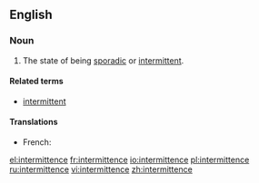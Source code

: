 ==English==

===Noun===
{{en-noun}}

# The state of being [[sporadic]] or [[intermittent]].

====Related terms====
*[[intermittent]]

====Translations====
{{trans-top|state of being intermittent}}
* French: {{t+|fr|inermittence|f}}
{{trans-mid}}
{{trans-bottom}}

[[el:intermittence]]
[[fr:intermittence]]
[[io:intermittence]]
[[pl:intermittence]]
[[ru:intermittence]]
[[vi:intermittence]]
[[zh:intermittence]]